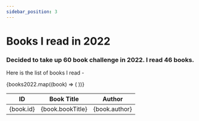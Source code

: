 ```yaml
---
sidebar_position: 3
---
```



# Books I read in 2022

### Decided to take up 60 book challenge in 2022. I read 46 books.

Here is the list of books I read -

<table>
  <thead>
    <tr>
      <th>ID</th>
      <th>Book Title</th>
      <th>Author</th>
    </tr>
  </thead>
  <tbody>
    {books2022.map((book) => (
      <tr key={book.id}>
        <td>{book.id}</td>
        <td>{book.bookTitle}</td>
        <td>{book.author}</td>
      </tr>
    ))}
  </tbody>
</table>
